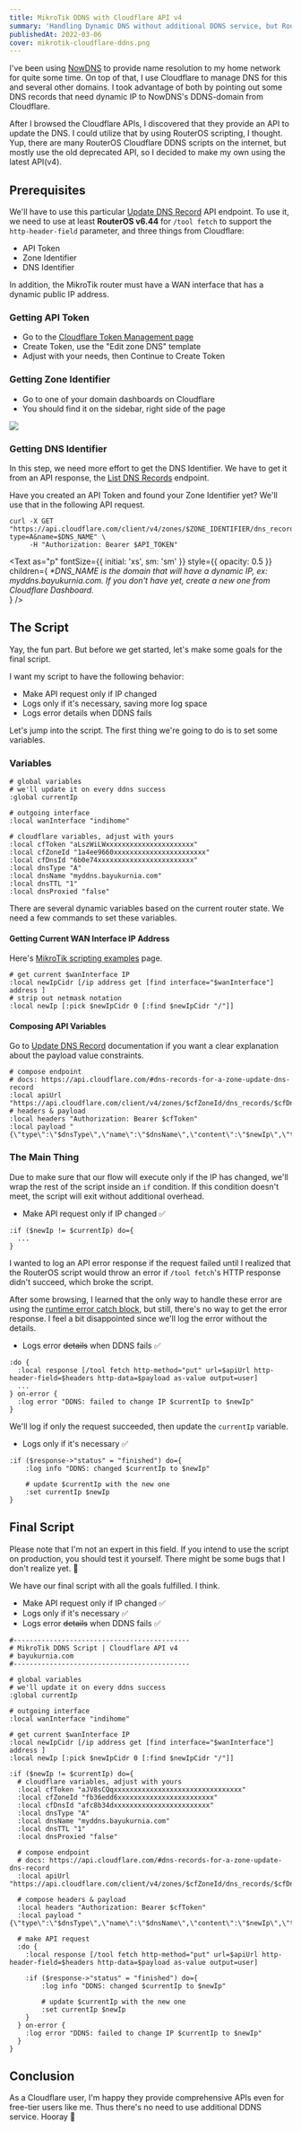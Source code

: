 ```yaml
---
title: MikroTik DDNS with Cloudflare API v4
summary: 'Handling Dynamic DNS without additional DDNS service, but RouterOS script'
publishedAt: 2022-03-06
cover: mikrotik-cloudflare-ddns.png
---
```


I've been using [NowDNS](https://now-dns.com/) to provide name resolution to my home network for quite some time. On top of that, I use Cloudflare to manage DNS for this and several other domains. I took advantage of both by pointing out some DNS records that need dynamic IP to NowDNS's DDNS-domain from Cloudflare.

After I browsed the Cloudflare APIs, I discovered that they provide an API to update the DNS. I could utilize that by using RouterOS scripting, I thought. Yup, there are many RouterOS Cloudflare DDNS scripts on the internet, but mostly use the old deprecated API, so I decided to make my own using the latest API(v4).

## Prerequisites

We'll have to use this particular [Update DNS Record](https://api.cloudflare.com/#dns-records-for-a-zone-update-dns-record) API endpoint. To use it, we need to use at least **RouterOS v6.44** for `/tool fetch` to support the `http-header-field` parameter, and three things from Cloudflare:

- API Token
- Zone Identifier
- DNS Identifier

In addition, the MikroTik router must have a WAN interface that has a dynamic public IP address.

### Getting API Token

- Go to the [Cloudflare Token Management page](https://dash.cloudflare.com/profile/api-tokens)
- Create Token, use the "Edit zone DNS" template
- Adjust with your needs, then Continue to Create Token

### Getting Zone Identifier

- Go to one of your domain dashboards on Cloudflare
- You should find it on the sidebar, right side of the page

<Image
  src="/images/blog/mikrotik-ddns-cloudflare-api/cloudflare-zone-identifier.png"
  height={514}
  width={369}
/>

### Getting DNS Identifier

In this step, we need more effort to get the DNS Identifier. We have to get it from an API response, the [List DNS Records](https://api.cloudflare.com/#dns-records-for-a-zone-list-dns-records) endpoint.

Have you created an API Token and found your Zone Identifier yet? We'll use that in the following API request.

```shell {1-4}
curl -X GET "https://api.cloudflare.com/client/v4/zones/$ZONE_IDENTIFIER/dns_records?type=A&name=$DNS_NAME" \
     -H "Authorization: Bearer $API_TOKEN"
```

<Text
  as="p"
  fontSize={{ initial: 'xs', sm: 'sm' }}
  style={{ opacity: 0.5 }}
  children={
    <em>
      *DNS_NAME is the domain that will have a dynamic IP, ex:
      myddns.bayukurnia.com. If you don't have yet, create a new one from
      Cloudflare Dashboard.
      <br />
    </em>
  }
/>

## The Script

Yay, the fun part. But before we get started, let's make some goals for the final script.

I want my script to have the following behavior:

- Make API request only if IP changed
- Logs only if it's necessary, saving more log space
- Logs error details when DDNS fails

Let's jump into the script. The first thing we're going to do is to set some variables.

### Variables

```shell {1-90}
# global variables
# we'll update it on every ddns success
:global currentIp

# outgoing interface
:local wanInterface "indihome"

# cloudflare variables, adjust with yours
:local cfToken "aLszWiLWxxxxxxxxxxxxxxxxxxxxxx"
:local cfZoneId "1a4ee9660xxxxxxxxxxxxxxxxxxxxxxx"
:local cfDnsId "6b0e74xxxxxxxxxxxxxxxxxxxxxxxx"
:local dnsType "A"
:local dnsName "myddns.bayukurnia.com"
:local dnsTTL "1"
:local dnsProxied "false"
```

There are several dynamic variables based on the current router state. We need a few commands to set these variables.

#### Getting Current WAN Interface IP Address

Here's [MikroTik scripting examples](https://wiki.mikrotik.com/wiki/Manual:Scripting-examples#Check_if_IP_on_interface_have_changed) page.

```shell {1-4}
# get current $wanInterface IP
:local newIpCidr [/ip address get [find interface="$wanInterface"] address ]
# strip out netmask notation
:local newIp [:pick $newIpCidr 0 [:find $newIpCidr "/"]]
```

#### Composing API Variables

Go to [Update DNS Record](https://api.cloudflare.com/#dns-records-for-a-zone-update-dns-record) documentation if you want a clear explanation about the payload value constraints.

```shell {1-7}
# compose endpoint
# docs: https://api.cloudflare.com/#dns-records-for-a-zone-update-dns-record
:local apiUrl "https://api.cloudflare.com/client/v4/zones/$cfZoneId/dns_records/$cfDnsId"
# headers & payload
:local headers "Authorization: Bearer $cfToken"
:local payload "{\"type\":\"$dnsType\",\"name\":\"$dnsName\",\"content\":\"$newIp\",\"ttl\":$dnsTTL,\"proxied\":$dnsProxied}"
```

### The Main Thing

Due to make sure that our flow will execute only if the IP has changed, we'll wrap the rest of the script inside an `if` condition. If this condition doesn't meet, the script will exit without additional overhead.

- Make API request only if IP changed ✅

```shell {1,3}
:if ($newIp != $currentIp) do={
  ...
}
```

I wanted to log an API error response if the request failed until I realized that the RouterOS script would throw an error if `/tool fetch`'s HTTP response didn't succeed, which broke the script.

After some browsing, I learned that the only way to handle these error are using the [runtime error catch block](https://wiki.mikrotik.com/wiki/Manual:Scripting#Catch_run-time_errors), but still, there's no way to get the error response. I feel a bit disappointed since we'll log the error without the details.

- Logs error <s>details</s> when DDNS fails ✅

```shell {1,2,4-6}
:do {
  :local response [/tool fetch http-method="put" url=$apiUrl http-header-field=$headers http-data=$payload as-value output=user]
  ...
} on-error {
  :log error "DDNS: failed to change IP $currentIp to $newIp"
}
```

We'll log if only the request succeeded, then update the `currentIp` variable.

- Logs only if it's necessary ✅

```shell {1-6}
:if ($response->"status" = "finished") do={
    :log info "DDNS: changed $currentIp to $newIp"

    # update $currentIp with the new one
    :set currentIp $newIp
}
```

## Final Script

Please note that I'm not an expert in this field. If you intend to use the script on production, you should test it yourself. There might be some bugs that I don't realize yet. 👻

We have our final script with all the goals fulfilled. I think.

- Make API request only if IP changed ✅
- Logs only if it's necessary ✅
- Logs error <s>details</s> when DDNS fails ✅

```shell {1-49} showLineNumbers
#--------------------------------------------
# MikroTik DDNS Script | Cloudflare API v4
# bayukurnia.com
#--------------------------------------------

# global variables
# we'll update it on every ddns success
:global currentIp

# outgoing interface
:local wanInterface "indihome"

# get current $wanInterface IP
:local newIpCidr [/ip address get [find interface="$wanInterface"] address ]
:local newIp [:pick $newIpCidr 0 [:find $newIpCidr "/"]]

:if ($newIp != $currentIp) do={
  # cloudflare variables, adjust with yours
  :local cfToken "aJV8sCQqxxxxxxxxxxxxxxxxxxxxxxxxxxxxxxxx"
  :local cfZoneId "fb36edd6xxxxxxxxxxxxxxxxxxxxxxxx"
  :local cfDnsId "afc8b34dxxxxxxxxxxxxxxxxxxxxxxxx"
  :local dnsType "A"
  :local dnsName "myddns.bayukurnia.com"
  :local dnsTTL "1"
  :local dnsProxied "false"

  # compose endpoint
  # docs: https://api.cloudflare.com/#dns-records-for-a-zone-update-dns-record
  :local apiUrl "https://api.cloudflare.com/client/v4/zones/$cfZoneId/dns_records/$cfDnsId"

  # compose headers & payload
  :local headers "Authorization: Bearer $cfToken"
  :local payload "{\"type\":\"$dnsType\",\"name\":\"$dnsName\",\"content\":\"$newIp\",\"ttl\":$dnsTTL,\"proxied\":$dnsProxied}"

  # make API request
  :do {
    :local response [/tool fetch http-method="put" url=$apiUrl http-header-field=$headers http-data=$payload as-value output=user]

    :if ($response->"status" = "finished") do={
        :log info "DDNS: changed $currentIp to $newIp"

        # update $currentIp with the new one
        :set currentIp $newIp
    }
  } on-error {
    :log error "DDNS: failed to change IP $currentIp to $newIp"
  }
}
```

## Conclusion

As a Cloudflare user, I'm happy they provide comprehensive APIs even for free-tier users like me. Thus there's no need to use additional DDNS service. Hooray 🎉
